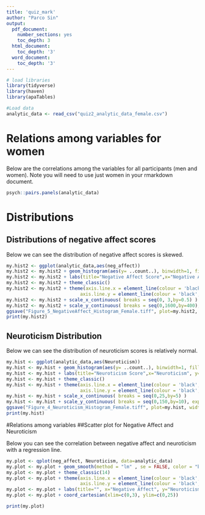 ```yaml
---
title: 'quiz_mark'
author: "Parco Sin"
output:
  pdf_document:
    number_sections: yes
    toc_depth: 3
  html_document:
    toc_depth: '3'
  word_document:
    toc_depth: '3'
---
```


```r
# load libraries
library(tidyverse)
library(haven)
library(apaTables)

#Load data 
analytic_data <- read_csv("quiz2_analytic_data_female.csv")

```

# Relations among variables for women

Below are the correlations among the variables for all participants (men and women).
Note you will need to use just women in your rmarkdown document.


```r
psych::pairs.panels(analytic_data)        
```

\pagebreak

# Distributions
## Distributions of negative affect scores

Below we can see the distribution of negative affect scores is skewed.

```r
my.hist2 <- ggplot(analytic_data,aes(neg_affect))
my.hist2 <- my.hist2 + geom_histogram(aes(y= ..count..), binwidth=1, fill="black", color="black")
my.hist2 <- my.hist2 + labs(title="Negative Affect Score",x="Negative Affect", y="Frequency")
my.hist2 <- my.hist2 + theme_classic()
my.hist2 <- my.hist2 + theme(axis.line.x = element_line(colour = 'black', size=0.5, linetype='solid'),
                           axis.line.y = element_line(colour = 'black', size=0.5, linetype='solid'))
my.hist2 <- my.hist2 + scale_x_continuous( breaks = seq(0, 3,by=0.5) )
my.hist2 <- my.hist2 + scale_y_continuous( breaks = seq(0,1600,by=400), expand=c(0,0) )
ggsave("Figure_5_NegativeAffect_Histogram_Female.tiff", plot=my.hist2, width=6,height=6)
print(my.hist2)
```

\pagebreak

## Neuroticism Distribution

Below we can see the distribution of neuroticism scores is relatively normal.

```r
my.hist <- ggplot(analytic_data,aes(Neuroticism))
my.hist <- my.hist + geom_histogram(aes(y= ..count..), binwidth=1, fill="black", color="black")
my.hist <- my.hist + labs(title="Neuroticism Score",x="Neuroticism", y="Frequency")
my.hist <- my.hist + theme_classic()
my.hist <- my.hist + theme(axis.line.x = element_line(colour = 'black', size=0.5, linetype='solid'),
                           axis.line.y = element_line(colour = 'black', size=0.5, linetype='solid'))
my.hist <- my.hist + scale_x_continuous( breaks = seq(0,25,by=5) )
my.hist <- my.hist + scale_y_continuous( breaks = seq(0,150,by=10), expand=c(0,0) )
ggsave("Figure_4_Neuroticism_Histogram_Female.tiff", plot=my.hist, width=6,height=6)
print(my.hist)

```

\pagebreak

#Relations among variables
##Scatter plot for Negative Affect and Neuroticism

Below you can see the correlation between negative affect and neuroticism with a regression line.

```r
my.plot <- qplot(neg_affect, Neuroticism, data=analytic_data)
my.plot <- my.plot + geom_smooth(method = "lm" , se = FALSE, color = "black")
my.plot <- my.plot + theme_classic(14)
my.plot <- my.plot + theme(axis.line.x = element_line(colour = 'black', size=0.5, linetype='solid'),
                           axis.line.y = element_line(colour = 'black', size=0.5, linetype = 'solid'))
my.plot <- my.plot + labs(title="", x="Negative Affect", y="Neuroticism")
my.plot <- my.plot + coord_cartesian(xlim=c(0,3), ylim=c(0,25))

print(my.plot)
```

